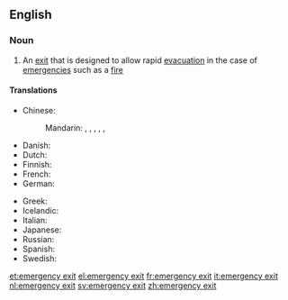 ==English==
{{wikipedia}}

===Noun===
{{en-noun|sg=[[emergency]] [[exit]]}}

# An [[exit]] that is designed to allow rapid [[evacuation]] in the case of [[emergency|emergencies]] such as a [[fire]]

====Translations====
{{trans-top|exit for evacuation}}
* Chinese:
*: Mandarin: {{t|cmn|太平門|sc=Hani}}, {{t|cmn|太平门|tr=tàipíngmén|sc=Hani}}, {{t|cmn|緊急出口|sc=Hani}}, {{t|cmn|紧急出口|tr=jǐnjí chūkǒu|sc=Hani}}, {{t|cmn|安全門|sc=Hani}}, {{t|cmn|安全门|tr=ānquánmén|sc=Hani}}
* Danish: {{t-|da|nødudgang|c}}
* Dutch: {{t|nl|nooduitgang|m}}
* Finnish: {{t-|fi|hätäuloskäynti}}
* French: {{t+|fr|sortie de secours|f}}
* German: {{t+|de|Notausgang|m}}
{{trans-mid}}
* Greek: {{t+|el|έξοδος κινδύνου|f|tr=éxodhos kindhínu}}
* Icelandic: {{t|is|neyðarútgangur|m}}
* Italian: {{t|it|uscita d'emergenza|f}}
* Japanese: {{t-|ja|非常口|tr=ひじょうぐち, hijōguchi}}
* Russian: {{t|ru|аварийный выход|m|tr=avaríjnyj výxod}}
* Spanish: {{t-|es|salida de auxilio|f}}
* Swedish: {{t-|sv|nödutgång|c}}
{{trans-bottom}}

[[et:emergency exit]]
[[el:emergency exit]]
[[fr:emergency exit]]
[[it:emergency exit]]
[[nl:emergency exit]]
[[sv:emergency exit]]
[[zh:emergency exit]]